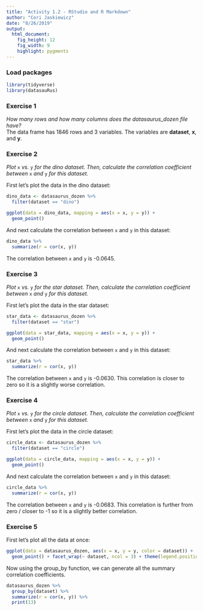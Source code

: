 ```yaml
---
title: "Activity 1.2 - RStudio and R Markdown"
author: "Cori Jaskiewicz"
date: "8/26/2019"
output: 
  html_document: 
    fig_height: 12
    fig_width: 9
    highlight: pygments
---
```


### Load packages

```r
library(tidyverse) 
library(datasauRus)
```


### Exercise 1

*How many rows and how many columns does the datasaurus_dozen file have?*\
The data frame has 1846 rows and 3 variables. The variables are **dataset**, **x**, and **y**.

### Exercise 2

*Plot* `x` *vs.* `y` *for the  dino dataset. Then, calculate the correlation coefficient between* `x` *and* `y` *for this dataset.*

First let's plot the data in the dino dataset:

```r
dino_data <- datasaurus_dozen %>%
  filter(dataset == "dino")

ggplot(data = dino_data, mapping = aes(x = x, y = y)) +
  geom_point()
```

And next calculate the correlation between `x` and `y` in this dataset:

```r
dino_data %>%
  summarize(r = cor(x, y))
```
The correlation between `x` and `y` is -0.0645.\

### Exercise 3

*Plot* `x` *vs.* `y` *for the star dataset. Then, calculate the correlation coefficient between* `x` *and* `y` *for this dataset.*

First let's plot the data in the star dataset:


```r
star_data <- datasaurus_dozen %>%
  filter(dataset == "star")

ggplot(data = star_data, mapping = aes(x = x, y = y)) +
  geom_point()

```

And next calculate the correlation between `x` and `y` in this dataset:

```r
star_data %>%
  summarize(r = cor(x, y))
```

The correlation between `x` and `y` is -0.0630. This correlation is closer to zero so it is a slightly worse correlation.\

### Exercise 4

*Plot* `x` *vs.* `y` *for the circle dataset. Then, calculate the correlation coefficient between* `x` *and* `y` *for this dataset.*

First let's plot the data in the circle dataset:


```r
circle_data <- datasaurus_dozen %>%
  filter(dataset == "circle")

ggplot(data = circle_data, mapping = aes(x = x, y = y)) +
  geom_point()

```

And next calculate the correlation between `x` and `y` in this dataset:

```r
circle_data %>%
  summarize(r = cor(x, y))
```

The correlation between `x` and `y` is -0.0683. This correlation is further from zero / closer to -1 so it is a slightly better correlation.\

### Exercise 5

First let's plot all the data at once:

```r
ggplot(data = datasaurus_dozen, aes(x = x, y = y, color = dataset)) +
  geom_point() + facet_wrap(~ dataset, ncol = 3) + theme(legend.position = "none")
```

Now using the group_by function, we can generate all the summary correlation coefficients.

```r
datasaurus_dozen %>%
  group_by(dataset) %>%
  summarize(r = cor(x, y)) %>%
  print(13)
```